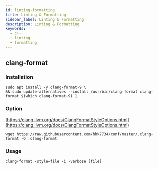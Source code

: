 ```yaml
---
id: linting-formatting
title: Linting & Formatting
sidebar_label: Linting & Formatting
description: Linting & Formatting
keywords:
  - c++
  - linting
  - formatting
---
```


## clang-format

### Installation

```shell
sudo apt install -y clang-format-9 \
&& sudo update-alternatives --install /usr/bin/clang-format clang-format $(which clang-format-9) 1
```

### Option

[https://clang.llvm.org/docs/ClangFormatStyleOptions.html](https://clang.llvm.org/docs/ClangFormatStyleOptions.html)

```shell
wget https://raw.githubusercontent.com/hhk7734/conf/master/.clang-format -O .clang-format
```

### Usage

```shell
clang-format -style=file -i -verbose [file]
```
